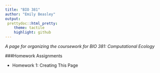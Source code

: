 ```yaml
---
title: "BIO 381"
author: "Emily Beasley"
output: 
 prettydoc::html_pretty:
    theme: tactile
    highlight: github
---
```


*A page for organizing the coursework for BIO 381: Computational Ecology*


###Homework Assignments

* Homework 1: Creating This Page